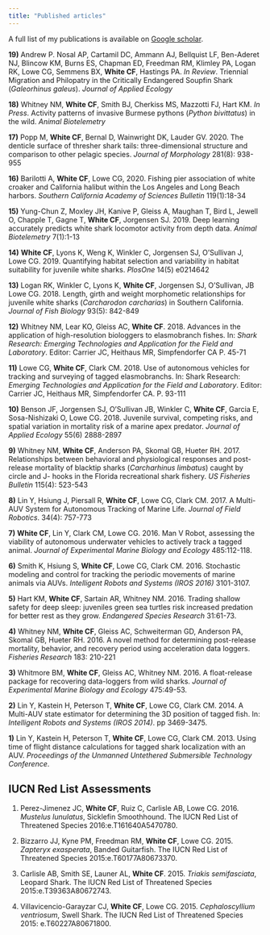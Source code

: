 ```yaml
---
title: "Published articles"
---
```


<link rel="stylesheet" href="styles.css" type="text/css">


A full list of my publications is available on [Google scholar](https://scholar.google.com/citations?user=Xsxg0-sAAAAJ&hl=en).


**19)** Andrew P. Nosal AP, Cartamil DC, Ammann AJ, Bellquist LF, Ben-Aderet NJ, Blincow KM, Burns ES, Chapman ED, Freedman RM, Klimley PA, Logan RK, Lowe CG, Semmens BX, **White CF**, Hastings PA. *In Review*. Triennial Migration and Philopatry in the Critically Endangered Soupfin Shark (*Galeorhinus galeus*). *Journal of Applied Ecology* 

**18)** Whitney NM, **White CF**, Smith BJ, Cherkiss MS, Mazzotti FJ, Hart KM. *In Press*. Activity patterns of invasive Burmese pythons (*Python bivittatus*) in the wild. *Animal Biotelemetry*  

**17)** Popp M, **White CF**, Bernal D, Wainwright DK, Lauder GV. 2020. The denticle surface of thresher shark tails: three-dimensional structure and comparison to other pelagic species. *Journal of Morphology* 281(8): 938-955

**16)** Barilotti A, **White CF**, Lowe CG, 2020. Fishing pier association of white croaker and California halibut within the Los Angeles and Long Beach harbors. *Southern California Academy of Sciences Bulletin* 119(1):18-34

**15)** Yung-Chun Z, Moxley JH, Kanive P, Gleiss A, Maughan T, Bird L, Jewell O, Chapple T, Gagne T, **White CF**, Jorgensen SJ. 2019. Deep learning accurately predicts white shark locomotor activity from depth data. *Animal Biotelemetry* 7(1):1-13

**14)** **White CF**, Lyons K, Weng K, Winkler C, Jorgensen SJ, O’Sullivan J, Lowe CG. 2019. Quantifying habitat selection and variability in habitat suitability for juvenile white sharks. *PlosOne* 14(5) e0214642

**13)** Logan RK, Winkler C, Lyons K, **White CF**, Jorgensen SJ, O’Sullivan, JB Lowe CG. 2018. Length, girth and weight morphometic relationships for juvenile white sharks (*Carcharodon carcharias*) in Southern California. *Journal of Fish Biology* 93(5): 842-849

**12)** Whitney NM, Lear KO, Gleiss AC, **White CF**. 2018. Advances in the application of high-resolution biologgers to elasmobranch fishes. In: *Shark Research: Emerging Technologies and Application for the Field and Laboratory*. Editor: Carrier JC, Heithaus MR, Simpfendorfer CA P. 45-71

**11)** Lowe CG, **White CF**, Clark CM.  2018. Use of autonomous vehicles for tracking and surveying of tagged elasmobranchs. In: Shark Research: *Emerging Technologies and Application for the Field and Laboratory*. Editor: Carrier JC, Heithaus MR, Simpfendorfer CA. P. 93-111

**10)** Benson JF, Jorgensen SJ, O’Sullivan JB, Winkler C, **White CF**, Garcia E, Sosa-Nishizaki O, Lowe CG. 2018. Juvenile survival, competing risks, and spatial variation in mortality risk of a marine apex predator. *Journal of Applied Ecology* 55(6) 2888-2897

**9)** Whitney NM, **White CF**, Anderson PA, Skomal GB, Hueter RH. 2017. Relationships between behavioral and physiological responses and post-release mortality of blacktip sharks (*Carcharhinus limbatus*) caught by circle and J- hooks in the Florida recreational shark fishery. *US Fisheries Bulletin* 115(4): 523-543

**8)** Lin Y, Hsiung J, Piersall R, **White CF**,  Lowe CG, Clark CM. 2017. A Multi-AUV System for Autonomous Tracking of Marine Life. *Journal of Field Robotics*. 34(4): 757-773

**7)** **White CF**, Lin Y, Clark CM, Lowe CG. 2016. Man V Robot, assessing the viability of autonomous underwater vehicles to actively track a tagged animal. *Journal of Experimental Marine Biology and Ecology* 485:112-118.

**6)** Smith K, Hsiung S, **White CF**, Lowe CG, Clark CM. 2016. Stochastic modeling and control for tracking the periodic movements of marine animals via AUVs. *Intelligent Robots and Systems (IROS 2016)* 3101-3107.

**5)** Hart KM, **White CF**, Sartain AR, Whitney NM. 2016. Trading shallow safety for deep sleep: juveniles green sea turtles risk increased predation for better rest as they grow. *Endangered Species Research* 31:61-73.

**4)** Whitney NM, **White CF**, Gleiss AC, Schweiterman GD, Anderson PA, Skomal GB, Hueter RH. 2016. A novel method for determining post-release mortality, behavior, and recovery period using acceleration data loggers. *Fisheries Research* 183: 210-221

**3)** Whitmore BM, **White CF**, Gleiss AC, Whitney NM. 2016. A float-release package for recovering data-loggers from wild sharks. *Journal of Experimental Marine Biology and Ecology* 475:49-53.

**2)** Lin Y, Kastein H, Peterson T, **White CF**, Lowe CG, Clark CM. 2014. A Multi-AUV state estimator for determining the 3D position of tagged fish. In: *Intelligent Robots and Systems (IROS 2014)*. pp 3469-3475.

**1)** Lin Y, Kastein H, Peterson T, **White CF**, Lowe CG, Clark CM. 2013. Using time of flight distance calculations for tagged shark localization with an AUV. *Proceedings of the Unmanned Untethered Submersible Technology Conference*.

## IUCN Red List Assessments

1. Perez-Jimenez JC, **White CF**, Ruiz C, Carlisle AB, Lowe CG. 2016. *Mustelus lunulatus*, Sicklefin Smoothhound. The IUCN Red List of Threatened Species 2016:e.T161640A5470780.

1. Bizzarro JJ, Kyne PM, Freedman RM, **White CF**, Lowe CG. 2015. *Zapteryx exasperata*, Banded Guitarfish. The IUCN Red List of Threatened Species 2015:e.T60177A80673370.

1. Carlisle AB, Smith SE, Launer AL, **White CF**. 2015. *Triakis semifasciata*, Leopard Shark. The IUCN Red List of Threatened Species 2015:e.T39363A80672743.

1. Villavicencio-Garayzar CJ, **White CF**, Lowe CG. 2015. *Cephaloscyllium ventriosum*, Swell Shark. The IUCN Red List of Threatened Species 2015: e.T60227A80671800.

